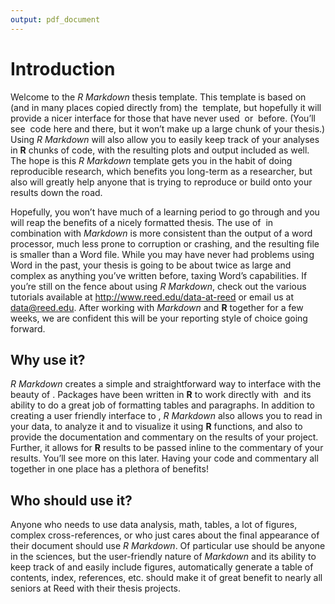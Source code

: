 ```yaml
---
output: pdf_document
---
```


<!--
\chapter*{Introduction}
\addcontentsline{toc}{chapter}{Introduction}
\chaptermark{Introduction}
\markboth{Introduction}{Introduction}
-->

# Introduction {.unnumbered}

<!--
	% The three lines above are LaTeX code to make sure that the headers are right, that the intro gets included in the table of contents, and that it doesn't get numbered 1 so that chapter one is 1.
-->

Welcome to the _R Markdown_ thesis template. This template is based on (and in many places copied directly from) the \LaTeX\ template, but hopefully it will provide a nicer interface for those that have never used \TeX\ or \LaTeX\ before.  (You'll see \LaTeX\ code here and there, but it won't make up a large chunk of your thesis.)  Using _R Markdown_ will also allow you to easily keep track of your analyses in **R** chunks of code, with the resulting plots and output included as well.  The hope is this _R Markdown_ template gets you in the habit of doing reproducible research, which benefits you long-term as a researcher, but also will greatly help anyone that is trying to reproduce or build onto your results down the road.

Hopefully, you won't have much of a learning period to go through and you will reap the benefits of a nicely formatted thesis.  The use of \LaTeX\ in combination with _Markdown_ is more consistent than the output of a word processor, much less prone to corruption or crashing, and the resulting file is smaller than a Word file. While you may have never had problems using Word in the past, your thesis is going to be about twice as large and complex as anything you've written before, taxing Word's capabilities. If you're still on the fence about using _R Markdown_, check out the various tutorials available at <http://www.reed.edu/data-at-reed> or email us at <data@reed.edu>.  After working with _Markdown_ and **R** together for a few weeks, we are confident this will be your reporting style of choice going forward.

## Why use it?

_R Markdown_ creates a simple and straightforward way to interface with the beauty of \LaTeX\.  Packages have been written in **R** to work directly with \LaTeX\ and its ability to do a great job of formatting tables and paragraphs. In addition to creating a user friendly interface to \LaTeX\, _R Markdown_ also allows you to read in your data, to analyze it and to visualize it using **R** functions, and also to provide the documentation and commentary on the results of your project.  Further, it allows for **R** results to be passed inline to the commentary of your results.  You'll see more on this later.  Having your code and commentary all together in one place has a plethora of benefits!

## Who should use it?

Anyone who needs to use data analysis, math, tables, a lot of figures, complex cross-references, or who just cares about the final appearance of their document should use _R Markdown_. Of particular use should be anyone in the sciences, but the user-friendly nature of _Markdown_ and its ability to keep track of and easily include figures, automatically generate a table of contents, index, references, etc. should make it of great benefit to nearly all seniors at Reed with their thesis projects.
